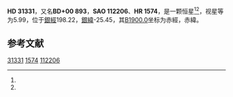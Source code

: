 {{Starbox begin
| name = HD 31331
}}
{{Starbox observe
| epoch = [[J2000.0|J2000.0]]
| constell = {{星座名待查}}<ref name=SIMBAD>{{cite web
 | url=http://simbad.u-strasbg.fr/simbad/sim-id?Ident=HR+1574
 | title =Pulsating variable Star
 | publisher=Centre de Données astronomiques de Strasbourg
 | work=SIMBAD
 | accessdate=2012-07-13}}</ref><ref name=DATA>{{cite web
 | url=http://vizier.u-strasbg.fr/viz-bin/VizieR-5?-out.add=.&-source=5050&-corr=PK=HR&-out.max=9999&HR=1574
 | title=VizieR Detailed Page
 | accessdate=2012-07-13
 | archive-date=2016-03-05
 | archive-url=https://web.archive.org/web/20160305000121/http://vizier.u-strasbg.fr/viz-bin/VizieR-5?-out.add=.&-source=5050&-corr=PK=HR&-out.max=9999&HR=1574
 | dead-url=no
 }}</ref>
| 星官 = 
| ra = {{RA|4|54|50.7}}<ref name=SIMBAD /><ref name=DATA />
| dec = {{DEC|+0|28|3}}<ref name=SIMBAD /><ref name=DATA />
| appmag_v = 5.99<ref name=SIMBAD /><ref name=DATA />
}}
{{Starbox character
| class = B5V<ref name=SIMBAD /><ref name=DATA />
| b-v = -0.12<ref name=SIMBAD /><ref name=DATA />
| u-b = -0.56<ref name=SIMBAD /><ref name=DATA />
| r-i = <ref name=SIMBAD /><ref name=DATA />
| variable = 
}}
{{Starbox astrometry
| radial_v = -0.56
| prop_mo_ra = 17
| parallax = 
| p_error = 
}}
{{Starbox catalog
| names =BD+00 893，[[SAO星表|SAO]] 112206，[[HD星表|HD]] 31331，[[HR星表|HR]] 1574}}
{{Starbox reference |Simbad=HR+1574}}
{{Starbox end}}

'''HD 31331'''，又名'''BD+00 893'''，'''SAO 112206'''、'''HR 1574'''，是一颗恒星<ref name=SIMBAD /><ref name=DATA />，视星等为5.99，位于[[銀道座標系|銀經]]198.22，[[銀道座標系|銀緯]]-25.45，其[[B1900.0|B1900.0]]坐标为赤經{{RA|4|49|42.5}}，赤緯{{DEC|+0|-25.45|19}}。

== 参考文献 ==
{{reflist}}

{{star-stub}}

[[Category:HD和HDE天體|31331]]
[[Category:HR天體|1574]]
[[Category:SAO天體|112206]]